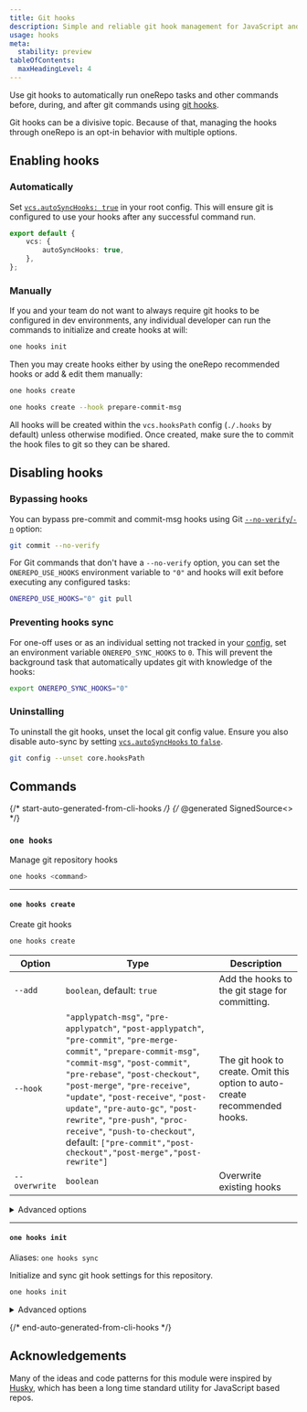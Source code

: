 ```yaml
---
title: Git hooks
description: Simple and reliable git hook management for JavaScript and TypeScript monorepos using oneRepo.
usage: hooks
meta:
  stability: preview
tableOfContents:
  maxHeadingLevel: 4
---
```


Use git hooks to automatically run oneRepo tasks and other commands before, during, and after git commands using [git hooks](https://git-scm.com/docs/githooks).

Git hooks can be a divisive topic. Because of that, managing the hooks through oneRepo is an opt-in behavior with multiple options.

## Enabling hooks

### Automatically

Set [`vcs.autoSyncHooks: true`](/docs/config/#vcsautosynchooks) in your root config. This will ensure git is configured to use your hooks after any successful command run.

```ts title="onerepo.config.js"
export default {
	vcs: {
		autoSyncHooks: true,
	},
};
```

### Manually

If you and your team do not want to always require git hooks to be configured in dev environments, any individual developer can run the commands to initialize and create hooks at will:

```sh title="Set up initial hooks configuration"
one hooks init
```

Then you may create hooks either by using the oneRepo recommended hooks or add & edit them manually:

```sh title="Create recommended hooks"
one hooks create
```

```sh title="Create a custom hook"
one hooks create --hook prepare-commit-msg
```

All hooks will be created within the `vcs.hooksPath` config (`./.hooks` by default) unless otherwise modified. Once created, make sure the to commit the hook files to git so they can be shared.

## Disabling hooks

### Bypassing hooks

You can bypass pre-commit and commit-msg hooks using Git [`--no-verify`/`-n`](https://git-scm.com/docs/git-commit#Documentation/git-commit.txt--n) option:

```sh
git commit --no-verify
```

For Git commands that don't have a `--no-verify` option, you can set the `ONEREPO_USE_HOOKS` environment variable to `"0"` and hooks will exit before executing any configured tasks:

```sh
ONEREPO_USE_HOOKS="0" git pull
```

### Preventing hooks sync

For one-off uses or as an individual setting not tracked in your [config](/docs/config/), set an environment variable `ONEREPO_SYNC_HOOKS` to `0`. This will prevent the background task that automatically updates git with knowledge of the hooks:

```sh
export ONEREPO_SYNC_HOOKS="0"
```

### Uninstalling

To uninstall the git hooks, unset the local git config value. Ensure you also disable auto-sync by setting [`vcs.autoSyncHooks` to `false`](/docs/config/#vcsautosynchooks).

```sh
git config --unset core.hooksPath
```

## Commands

{/* start-auto-generated-from-cli-hooks */}
{/* @generated SignedSource<<ab3e3c1ba81fc5c4a6ba454e71a56156>> */}

### `one hooks`

Manage git repository hooks

```sh
one hooks <command>
```

---

#### `one hooks create`

Create git hooks

```sh
one hooks create
```

| Option        | Type                                                                                                                                                                                                                                                                                                                                                                                                                                          | Description                                                                |
| ------------- | --------------------------------------------------------------------------------------------------------------------------------------------------------------------------------------------------------------------------------------------------------------------------------------------------------------------------------------------------------------------------------------------------------------------------------------------- | -------------------------------------------------------------------------- |
| `--add`       | `boolean`, default: `true`                                                                                                                                                                                                                                                                                                                                                                                                                    | Add the hooks to the git stage for committing.                             |
| `--hook`      | `"applypatch-msg"`, `"pre-applypatch"`, `"post-applypatch"`, `"pre-commit"`, `"pre-merge-commit"`, `"prepare-commit-msg"`, `"commit-msg"`, `"post-commit"`, `"pre-rebase"`, `"post-checkout"`, `"post-merge"`, `"pre-receive"`, `"update"`, `"post-receive"`, `"post-update"`, `"pre-auto-gc"`, `"post-rewrite"`, `"pre-push"`, `"proc-receive"`, `"push-to-checkout"`, default: `["pre-commit","post-checkout","post-merge","post-rewrite"]` | The git hook to create. Omit this option to auto-create recommended hooks. |
| `--overwrite` | `boolean`                                                                                                                                                                                                                                                                                                                                                                                                                                     | Overwrite existing hooks                                                   |

<details>

<summary>Advanced options</summary>

| Option         | Type     | Description                                                                              | Required |
| -------------- | -------- | ---------------------------------------------------------------------------------------- | -------- |
| `--hooks-path` | `string` | Tracked path to use for git hooks. This option is defaulted via the oneRepo root config. | ✅       |

</details>

---

#### `one hooks init`

Aliases: `one hooks sync`

Initialize and sync git hook settings for this repository.

```sh
one hooks init
```

<details>

<summary>Advanced options</summary>

| Option         | Type     | Description                        | Required |
| -------------- | -------- | ---------------------------------- | -------- |
| `--hooks-path` | `string` | Tracked path to use for git hooks. | ✅       |

</details>

{/* end-auto-generated-from-cli-hooks */}

## Acknowledgements

Many of the ideas and code patterns for this module were inspired by [Husky](https://typicode.github.io/husky/), which has been a long time standard utility for JavaScript based repos.
